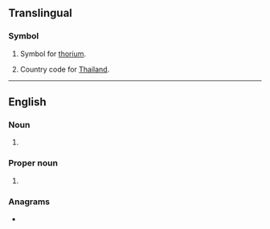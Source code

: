 {{also|th|TH|'th|-th|th'|.th|th-|Appendix:Variations of "th"}}
==Translingual==

===Symbol===
{{mul-symbol}}

# {{lb|mul|element symbol}} Symbol for [[thorium]].
# Country code for [[Thailand]].

----

==English==

===Noun===
{{en-noun|?}}

# {{abbreviation of|Thursday|lang=en}}

===Proper noun===
{{en-proper noun}}

# {{abbreviation of|Thessalonians|lang=en}}

===Anagrams===
* {{anagrams|en|HT|h/t|ht}}